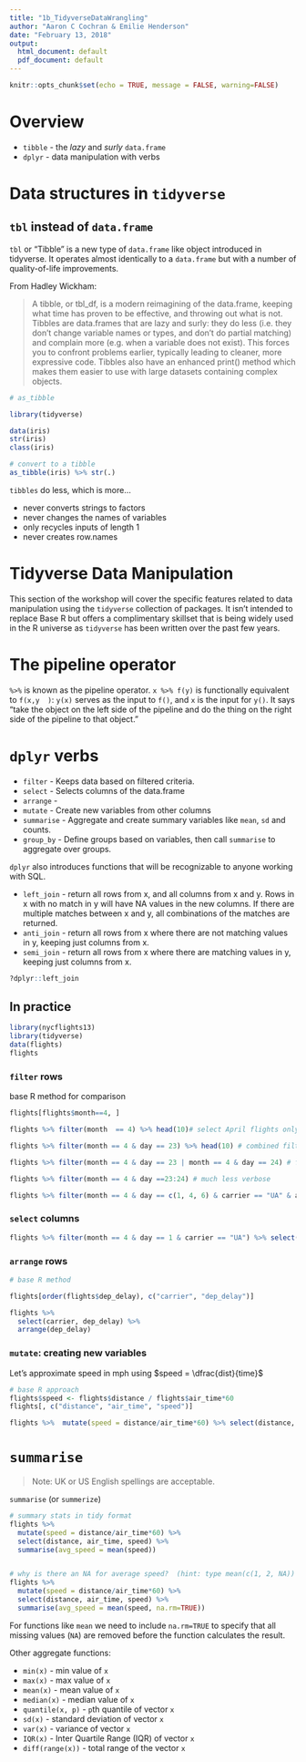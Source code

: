 ```yaml
---
title: "1b_TidyverseDataWrangling"
author: "Aaron C Cochran & Emilie Henderson"
date: "February 13, 2018"
output:
  html_document: default
  pdf_document: default
---
```


```r
knitr::opts_chunk$set(echo = TRUE, message = FALSE, warning=FALSE)
```

# Overview

* `tibble` - the _lazy_ and _surly_ `data.frame`
* `dplyr` - data manipulation with verbs


# Data structures in `tidyverse`

## `tbl` instead of `data.frame`

`tbl` or "Tibble" is a new type of `data.frame` like object introduced in tidyverse. It operates almost identically to a `data.frame` but with a number of quality-of-life improvements. 

From Hadley Wickham:

> A tibble, or tbl_df, is a modern reimagining of the data.frame, keeping what time has proven to be effective, and throwing out what is not. Tibbles are data.frames that are lazy and surly: they do less (i.e. they don't change variable names or types, and don't do partial matching) and complain more (e.g. when a variable does not exist). This forces you to confront problems earlier, typically leading to cleaner, more expressive code. Tibbles also have an enhanced print() method which makes them easier to use with large datasets containing complex objects.

```r
# as_tibble

library(tidyverse)

data(iris)
str(iris)
class(iris)

# convert to a tibble
as_tibble(iris) %>% str(.)
```

`tibbles` do less, which is more...

* never converts strings to factors
* never changes the names of variables
* only recycles inputs of length 1
* never creates row.names

# Tidyverse Data Manipulation

This section of the workshop will cover the specific features related to data manipulation using the `tidyverse` collection of packages. It isn't intended to replace Base R but offers a complimentary skillset that is being widely used in the R universe as `tidyverse` has been written over the past few years. 

# The pipeline operator

` %>% ` is known as the pipeline operator. `x %>% f(y)` is functionally equivalent to `f(x,y  )`: `y(x)` serves as the input to `f()`, and `x` is the input for `y()`. It says "take the object on the left side of the pipeline and do the thing on the right side of the pipeline to that object."

# `dplyr` verbs

* `filter` - Keeps data based on filtered criteria.
* `select` - Selects columns of the data.frame
* `arrange` - 
* `mutate` - Create new variables from other columns
* `summarise` - Aggregate and create summary variables like `mean`, `sd` and counts. 
* `group_by` - Define groups based on variables, then call `summarise` to aggregate over groups. 

`dplyr` also introduces functions that will be recognizable to anyone working with SQL. 

* `left_join` - return all rows from x, and all columns from x and y. Rows in x with no match in y will have NA values in the new columns. If there are multiple matches between x and y, all combinations of the matches are returned.
* `anti_join` - return all rows from x where there are not matching values in y, keeping just columns from x.
* `semi_join` - return all rows from x where there are matching values in y, keeping just columns from x.

```r
?dplyr::left_join
```

## In practice

```r
library(nycflights13)
library(tidyverse)
data(flights)
flights
```

### `filter` rows

base R method for comparison

```r
flights[flights$month==4, ]
```




```r
flights %>% filter(month  == 4) %>% head(10)# select April flights only, return first 10
```

```r
flights %>% filter(month == 4 & day == 23) %>% head(10) # combined filter of month and day, return first 10
```

```r
flights %>% filter(month == 4 & day == 23 | month == 4 & day == 24) # filtering all flights on April 23 or 24th. 

flights %>% filter(month == 4 & day ==23:24) # much less verbose

flights %>% filter(month == 4 & day == c(1, 4, 6) & carrier == "UA" & arr_time <= 913) # use c() when you need to not use sequential numbers
```


### `select` columns

```r
flights %>% filter(month == 4 & day == 1 & carrier == "UA") %>% select(-year, -month, -day, -carrier) # use - for "not"
```

### `arrange` rows

```r
# base R method

flights[order(flights$dep_delay), c("carrier", "dep_delay")]
```

```r
flights %>%
  select(carrier, dep_delay) %>%
  arrange(dep_delay)
```

### `mutate`: creating new variables

Let's approximate speed in mph using $speed = \dfrac{dist}{time}$ 

```r
# base R approach
flights$speed <- flights$distance / flights$air_time*60
flights[, c("distance", "air_time", "speed")]
```


```r
flights %>%  mutate(speed = distance/air_time*60) %>% select(distance, air_time, speed)
```


# `summarise` 

> Note: UK or US English spellings are acceptable. 

`summarise` (or `summerize`) 

```r
# summary stats in tidy format
flights %>% 
  mutate(speed = distance/air_time*60) %>% 
  select(distance, air_time, speed) %>% 
  summarise(avg_speed = mean(speed))


# why is there an NA for average speed?  (hint: type mean(c(1, 2, NA))
flights %>%  
  mutate(speed = distance/air_time*60) %>% 
  select(distance, air_time, speed) %>% 
  summarise(avg_speed = mean(speed, na.rm=TRUE))

```

For functions like `mean` we need to include `na.rm=TRUE` to specify that all missing values (`NA`) are removed before the function calculates the result. 


Other aggregate functions:

* `min(x)` - min value of `x`
* `max(x)` - max value of `x`
* `mean(x)` - mean value of `x`
* `median(x)` - median value of `x`
* `quantile(x, p)` - `p`th quantile of vector `x`
* `sd(x)` - standard deviation of vector `x`
* `var(x)` - variance of vector `x`
* `IQR(x)` - Inter Quartile Range (IQR) of vector `x`
* `diff(range(x))` - total range of the vector `x`









